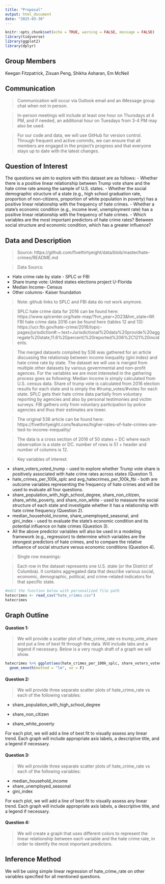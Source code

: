 ```yaml
---
title: "Proposal"
output: html_document
date: "2025-03-30"
---
```


```r
knitr::opts_chunk$set(echo = TRUE, warning = FALSE, message = FALSE)
library(tidyverse)
library(ggplot2)
library(dplyr)
```


## Group Members

Keegan Fitzpatrick, Zixuan Peng, Shikha Asharan, Em McNeil

## Communication

> Communication will occur via Outlook email and an iMessage group chat when not in person.  

> In-person meetings will include at least one hour on Thursdays at 4 PM, and if needed, an additional hour on Tuesdays from 3-4 PM may also be used.  

> For our code and data, we will use GitHub for version control. Through frequent and active commits, we can ensure that all members are engaged in the project's progress and that everyone stays up to date with the latest changes.
  

## Question of Interest
  
The questions we aim to explore with this dataset are as follows: 
- Whether there is a positive linear relationship between Trump vote share and the hate crime rate among the sample of U.S. states.
- Whether the social demographic structure of a state (e.g., high school graduation rate, proportion of non-citizens, proportion of white population in poverty) has a positive linear relationship with the frequency of hate crimes.
- Whether a state's economic condition (e.g., income level, unemployment rate) has a positive linear relationship with the frequency of hate crimes.
- Which variables are the most important predictors of hate crime rates? Between social structure and economic condition, which has a greater influence?

## Data and Description

> Source: https://github.com/fivethirtyeight/data/blob/master/hate-crimes/README.md

> Data Sourcs:

- Hate crime rate by state - SPLC or FBI
- Share trump vote: United states elections project U-Florida
- Median Income- Census
- Other columns- Kaiser foundation


> Note: github links to SPLC and FBI data do not work anymore. 

> SPLC hate crime data for 2016 can be found here: https://www.splcenter.org/hate-map/?hm_year=2023&hm_state=WI
FBI hate crime data 2016 can be found here (tables 12 and 13): https://ucr.fbi.gov/hate-crime/2016/topic-pages/jurisdiction#:~:text=Jurisdictional%20data%20provide%20aggregate%20state,11.6%20percent)%20reported%206%2C121%20incidents.

> The merged datasets compiled by 538 was gathered for an article discussing the relationsip between income inequality (gini index) and hate crime rate by state. The dataset we will use is merged from multiple other datasets by various governmental and non-profit agences. For the variables we are most interested in the gathering process goes as following: Median income is simply calculated from U.S. census data. Share of trump vote is calculated from 2016 election results for each state and is simply the #trump_votes/#votes for each state. SPLC gets their hate crime data partially from voluntary reporting by agencies and also by personal testimonies and victim surveys. FBI gathers only from voluntary participation by police agencies and thus their estimates are lower. 

> The original 538 article can be found here:  https://fivethirtyeight.com/features/higher-rates-of-hate-crimes-are-tied-to-income-inequality/

> The data is a cross section of 2016 of 50 states + DC where each observation is a state or DC. number of rows is 51 + header and number of columns is 12. 

> Key variables of interest:

- share_voters_voted_trump - used to explore whether Trump vote share is positively associated with hate crime rates across states (Question 1).
- hate_crimes_per_100k_splc and avg_hatecrimes_per_100k_fbi - both are outcome variables representing the frequency of hate crimes and will be used to evaluate all four questions.
- share_population_with_high_school_degree, share_non_citizen, share_white_poverty, and share_non_white - used to measure the social structure of each state and investigate whether it has a relationship with hate crime frequency (Question 2).
- median_household_income, share_unemployed_seasonal, and gini_index - used to evaluate the state's economic condition and its potential influence on hate crimes (Question 3).
- All the above predictor variables will also be used in a modeling framework (e.g., regression) to determine which variables are the strongest predictors of hate crimes, and to compare the relative influence of social structure versus economic conditions (Question 4).

> Single row meanings:

> Each row in the dataset represents one U.S. state (or the District of Columbia). It contains aggregated data that describe various social, economic, demographic, political, and crime-related indicators for that specific state.


```r
#edit the function below with personalized file path
hatecrimes <- read_csv("hate_crimes.csv")
hatecrimes
```

## Graph Outline

#### Question 1: 

> We will provide a scatter plot of hate_crime_rate vs trump_vote_share and put a line of best fit through the data. Will include labs and a legend if necessary. Below is a very rough draft of a graph we will show.

```r
hatecrimes %>% ggplot(aes(hate_crimes_per_100k_splc, share_voters_voted_trump)) + geom_point() +
  geom_smooth(method = "lm", se = F)
```

#### Question 2:

> We will provide three separate scatter plots of hate_crime_rate vs each of the following variables:

- share_population_with_high_school_degree

- share_non_citizen

- share_white_poverty

For each plot, we will add a line of best fit to visually assess any linear trend. Each graph will include appropriate axis labels, a descriptive title, and a legend if necessary.

#### Question 3:

> We will provide three separate scatter plots of hate_crime_rate vs each of the following variables:

- median_household_income
- share_unemployed_seasonal
- gini_index

For each plot, we will add a line of best fit to visually assess any linear trend. Each graph will include appropriate axis labels, a descriptive title, and a legend if necessary.

#### Question 4:

> We will create a graph that uses different colors to represent the linear relationship between each variable and the hate crime rate, in order to identify the most important predictors.

## Inference Method

We will be using simple linear regression of hate_crime_rate on other variables specified for all mentioned questions.

